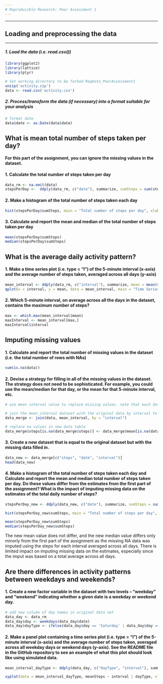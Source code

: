 ```yaml
---
# Reproducible Research: Peer Assessment 1
---
```

___

## Loading and preprocessing the data
___
##### 1. Load the data (i.e. read.csv())

```r
library(ggplot2)
library(lattice)
library(plyr)

# Set working directory to be forked RepData_PeerAssessment1 
unzip('activity.zip')
data <- read.csv('activity.csv')
```

##### 2. Process/transform the data (if necessary) into a format suitable for your analysis

``` r
# format date
data$date <- as.Date(data$date)

```

## What is mean total number of steps taken per day?

#### For this part of the assignment, you can ignore the missing values in the dataset.

#### 1. Calculate the total number of steps taken per day

``` r
data_rm <- na.omit(data)
stepsPerDay <-  ddply(data_rm, c("date"), summarize, sumSteps = sum(steps))

```

#### 2. Make a histogram of the total number of steps taken each day
``` r
hist(stepsPerDay$sumSteps, main = "Total number of steps per day", xlab = "Total steps", ylab = "Frequency")
```

#### 3. Calculate and report the mean and median of the total number of steps taken per day
``` r
mean(stepsPerDay$sumSteps)
median(stepsPerDay$sumSteps)
```

## What is the average daily activity pattern?

#### 1. Make a time series plot (i.e. type = "l") of the 5-minute interval (x-axis) and the average number of steps taken, averaged across all days (y-axis)

``` r
mean_interval <- ddply(data_rm, c("interval"), summarize, mean = mean(steps))
qplot(x = interval, y = mean, data = mean_interval, main = "Time Series: Average number of steps taken", xlab = "Interval (minutes)", ylab = "Average no of steps", geom = "line")
```

#### 2. Which 5-minute interval, on average across all the days in the dataset, contains the maximum number of steps?
```r
max <- which.max(mean_interval$mean)
maxInterval <- mean_interval[max,]
maxInterval$interval
```


## Imputing missing values

#### 1. Calculate and report the total number of missing values in the dataset (i.e. the total number of rows with NAs)
```r
sum(is.na(data))
```

#### 2. Devise a strategy for filling in all of the missing values in the dataset. The strategy does not need to be sophisticated. For example, you could use the mean/median for that day, or the mean for that 5-minute interval, etc.
```r

# use mean interval value to replace missing values. note that each date-interval pair is unique

# join the mean_interval dataset with the original data by interval to create a new column for mean steps per interval
data_merge <- join(data, mean_interval, by = "interval")

# replace na values in new data table
data_merge$steps[is.na(data_merge$steps)] <- data_merge$mean[is.na(data_merge$steps)]

```

#### 3. Create a new dataset that is equal to the original dataset but with the missing data filled in.

```r
data_new <- data_merge[c("steps", "date", "interval")]
head(data_new)
```

#### 4. Make a histogram of the total number of steps taken each day and Calculate and report the mean and median total number of steps taken per day. Do these values differ from the estimates from the first part of the assignment? What is the impact of imputing missing data on the estimates of the total daily number of steps?
```r
stepsPerDay_new <- ddply(data_new, c("date"), summarize, sumSteps = sum(steps))

hist(stepsPerDay_new$sumSteps, main = "Total number of steps per day", xlab = "Total steps", ylab = "Frequency")

mean(stepsPerDay_new$sumSteps)
median(stepsPerDay_new$sumSteps)

```
The new mean value does not differ, and the new median value differs only minorly from the first part of the assignment as the missing NA data was imputed using the steps for each interval averaged across all days. There is limited impact on imputing missing data on the estimates, especially since the imput was based on a total average across all days. 


## Are there differences in activity patterns between weekdays and weekends?

#### 1. Create a new factor variable in the dataset with two levels – “weekday” and “weekend” indicating whether a given date is a weekday or weekend day.
```r
# add new column of day names in original data set
data_day <- data_rm
data_day$day <- weekdays(data_day$date)
data_day$dayType <- ifelse(data_day$day == 'Saturday' | data_day$day == 'Sunday', 'Weekend', 'Weekday')

```

#### 2. Make a panel plot containing a time series plot (i.e. type = "l") of the 5-minute interval (x-axis) and the average number of steps taken, averaged across all weekday days or weekend days (y-axis). See the README file in the GitHub repository to see an example of what this plot should look like using simulated data.

```r
mean_interval_dayType <- ddply(data_day, c("dayType", "interval"), summarize, meanSteps = sum(steps))

xyplot(data = mean_interval_dayType, meanSteps ~ interval | dayType, xlab = "Interval", ylab = "Average number of steps", type = "l", layout = c(1,2))

```

